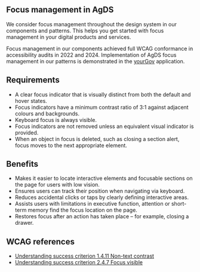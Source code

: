 ## Focus management in AgDS

We consider focus management throughout the design system in our components and patterns. This helps you get started with focus management in your digital products and services.

Focus management in our components achieved full WCAG conformance in accessibility audits in 2022 and 2024. Implementation of AgDS focus management in our patterns is demonstrated in the [yourGov](/yourgov) application.

## Requirements

- A clear focus indicator that is visually distinct from both the default and hover states.
- Focus indicators have a minimum contrast ratio of 3:1 against adjacent colours and backgrounds.
- Keyboard focus is always visible.
- Focus indicators are not removed unless an equivalent visual indicator is provided.
- When an object in focus is deleted, such as closing a section alert, focus moves to the next appropriate element.

## Benefits

- Makes it easier to locate interactive elements and focusable sections on the page for users with low vision.
- Ensures users can track their position when navigating via keyboard.
- Reduces accidental clicks or taps by clearly defining interactive areas.
- Assists users with limitations in executive function, attention or short-term memory find the focus location on the page.
- Restores focus after an action has taken place – for example, closing a drawer.

## WCAG references

- [Understanding success criterion 1.4.11 Non-text contrast](https://www.w3.org/WAI/WCAG21/Understanding/non-text-contrast.html)
- [Understanding success criterion 2.4.7 Focus visible](https://www.w3.org/WAI/WCAG21/Understanding/focus-visible.html)
